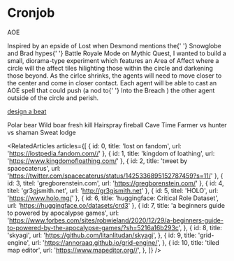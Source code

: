 
<Meta title="missions/aoe" />

# Cronjob

<Subtitle>AOE</Subtitle>

<Paragraph>
  Inspired by an epside of Lost when Desmond mentions the{' '}
  <Link url="https://lostpedia.fandom.com/wiki/Snowglobe">Snowglobe</Link> and Brad hypes{' '}
  <Link url="https://mythic-quest.fandom.com/wiki/Battle_Royale_mode">Battle Royale Mode</Link> on Mythic Quest, I
  wanted to build a small, diorama-type experiment which features an Area of Affect where a circle will the affect tiles
  hilighting those within the circle and darkening those beyond.
</Paragraph>
<Paragraph>
  As the cirlce shrinks, the agents will need to move closer to the center and come in closer contact. Each agent will
  be able to cast an AOE spell that could push (a nod to{' '}
  <Link url="https://www.polygon.com/2018/2/26/17053646/into-the-breach-preview-impressions-difficulty-ftl-roguelike-pc">
    Into the Breach
  </Link>
  ) the other agent outside of the circle and perish.
</Paragraph>

[design a beat](https://twitter.com/GilesPink/status/1640420171159576576)

<List>
  <ListItem>Polar bear</ListItem>
  <ListItem>Wild boar fresh kill</ListItem>
  <ListItem>Hairspray fireball</ListItem>
  <ListItem>Cave</ListItem>
  <ListItem>Time</ListItem>
  <ListItem>Farmer vs hunter vs shaman</ListItem>
  <ListItem>Sweat lodge</ListItem>
</List>

<RelatedArticles
  articles={[
    { id: 0, title: 'lost on fandom', url: 'https://lostpedia.fandom.com//' },
    { id: 1, title: 'kingdom of loathing', url: 'https://www.kingdomofloathing.com/' },
    { id: 2, title: 'tweet by spacecaterus', url: 'https://twitter.com/spacecaterus/status/1425336895152787459?s=11/' },
    { id: 3, titel: 'gregborenstein.com', url: 'https://gregborenstein.com/' },
    { id: 4, titel: 'gr3gjsmith.net', url: 'http://gr3gjsmith.net' },
    { id: 5, titel: 'HOLO', url: 'https://www.holo.mg/' },
    { id: 6, title: 'huggingface: Critical Role Dataset', url: 'https://huggingface.co/datasets/crd3' },
    {
      id: 7,
      title: 'a beginners guide to powered by apocalypse games',
      url: 'https://www.forbes.com/sites/robwieland/2020/12/29/a-beginners-guide-to-powered-by-the-apocalypse-games/?sh=5216a16b293c',
    },
    {
      id: 8,
      title: 'skyagi',
      url: 'https://github.com/litanlitudan/skyagi',
    },
    {
      id: 9,
      title: 'grid-engine',
      url: 'https://annoraaq.github.io/grid-engine/',
    },
    {
      id: 10,
      title: 'tiled map editor',
      url: 'https://www.mapeditor.org//',
    },
  ]}
/>
